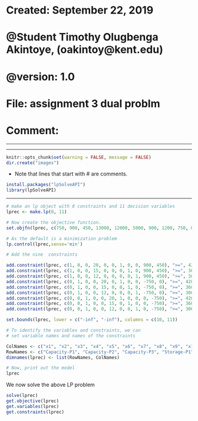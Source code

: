 
# Created:    September 22, 2019
# @Student    Timothy Olugbenga Akintoye, (oakintoy@kent.edu)
# @version:   1.0
# File:       assignment 3 dual problm
# Comment:    
################################################################
***

---

```{r setup, include=FALSE}
knitr::opts_chunk$set(warning = FALSE, message = FALSE)
dir.create("images")
```


* Note that lines that start with # are comments. 

```{r,eval=FALSE}
install.packages("lpSolveAPI")
library(lpSolveAPI)
```
***
```{r}
# make an lp object with 0 constraints and 11 decision variables
lprec <- make.lp(0, 11)

# Now create the objective function. 
set.objfn(lprec, c(750, 900, 450, 13000, 12000, 5000, 900, 1200, 750, 0, 0))

# As the default is a minimization problem
lp.control(lprec,sense='min')

# Add the nine  constraints

add.constraint(lprec, c(1, 0, 0, 20, 0, 0, 1, 0, 0, 900, 450), ">=", 420)
add.constraint(lprec, c(1, 0, 0, 15, 0, 0, 0, 1, 0, 900, 450), ">=", 360)
add.constraint(lprec, c(1, 0, 0, 12, 0, 0, 0, 0, 1, 900, 450), ">=", 300)
add.constraint(lprec, c(0, 1, 0, 0, 20, 0, 1, 0, 0, -750, 0), ">=", 420)
add.constraint(lprec, c(0, 1, 0, 0, 15, 0, 0, 1, 0, -750, 0), ">=", 360)
add.constraint(lprec, c(0, 1, 0, 0, 12, 0, 0, 0, 1, -750, 0), ">=", 300)
add.constraint(lprec, c(0, 0, 1, 0, 0, 20, 1, 0, 0, 0, -750), ">=", 420)
add.constraint(lprec, c(0, 0, 1, 0, 0, 15, 0, 1, 0, 0, -750), ">=", 360)
add.constraint(lprec, c(0, 0, 1, 0, 0, 12, 0, 0, 1, 0, -750), ">=", 300)

set.bounds(lprec, lower = c("-inf", "-inf"), columns = c(10, 11)) 

# To identify the variables and constraints, we can
# set variable names and names of the constraints

ColNames <- c("x1", "x2", "x3", "x4", "x5", "x6", "x7", "x8", "x9", "x10", "x11")
RowNames <- c("Capacity-P1", "Capacity-P2", "Capacity-P3", "Storage-P1", "Storage-P2", "Storage-P3", "L-Sales", "M-Sales", "S-Sales")
dimnames(lprec) <- list(RowNames, ColNames)

# Now, print out the model
lprec

```
We now solve the above LP problem

```{r}
solve(lprec)
get.objective(lprec)
get.variables(lprec)
get.constraints(lprec)

```
